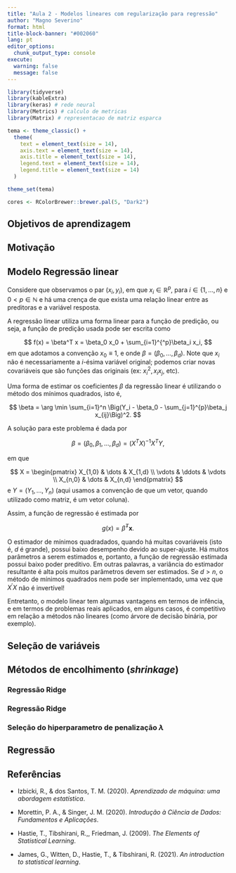 ```yaml
---
title: "Aula 2 - Modelos lineares com regularização para regressão"
author: "Magno Severino"
format: html
title-block-banner: "#002060"
lang: pt
editor_options: 
  chunk_output_type: console
execute:
  warning: false
  message: false
---
```


```r
library(tidyverse)
library(kableExtra)
library(keras) # rede neural
library(Metrics) # calculo de metricas
library(Matrix) # representacao de matriz esparca

tema <- theme_classic() +
  theme(
    text = element_text(size = 14),
    axis.text = element_text(size = 14),
    axis.title = element_text(size = 14),
    legend.text = element_text(size = 14),
    legend.title = element_text(size = 14)
  )

theme_set(tema)

cores <- RColorBrewer::brewer.pal(5, "Dark2")
```

## Objetivos de aprendizagem

## Motivação

## Modelo Regressão linear

Considere que observamos o par $(x_i, y_i),$ em que $x_i \in \mathbb R^p,$ para $i \in \{1, \dots, n\}$ e $0 < p \in \mathbb N$ e há uma crença de que exista uma relação linear entre as preditoras e a variável resposta.

A regressão linear utiliza uma forma linear para a função de predição, ou seja, a função de predição usada pode ser escrita como

$$
f(x) = \beta^T x = \beta_0 x_0 + \sum_{i=1}^{^p}\beta_i x_i,
$$
em que adotamos a convenção $x_0 \equiv 1$, e onde $\beta = (\beta_0, \ldots, \beta_d)$. 
Note que $x_i$ não é necessariamente a $i$-ésima variável original; podemos criar novas covariáveis que são funções das originais (ex: $x_i^2, x_i x_j,$ etc).

Uma forma de estimar os coeficientes $\beta$ da regressão linear é utilizando o método dos mínimos quadrados, isto é,

$$
\beta = \arg \min \sum_{i=1}^n \Big(Y_i - \beta_0 - \sum_{j=1}^{p}\beta_j x_{ij}\Big)^2.
$$

A solução para este problema é dada por

$$
\beta = (\beta_0, \beta_1, \dots, \beta_d) = (X^T X)^{-1} X^T Y,
$$

em que

$$
X = \begin{pmatrix}
X_{1,0} & \dots & X_{1,d} \\
\vdots & \ddots & \vdots \\
X_{n,0} & \dots & X_{n,d}
\end{pmatrix}
$$
e $Y = (Y_1, \dots, Y_n)$ (aqui usamos a convenção de que um vetor, quando utilizado como matriz, é um vetor coluna).

Assim, a função de regressão é estimada por

$$
g(x) = \hat\beta^T \mathbf x.
$$

O estimador de mínimos quadradados, quando há muitas covariáveis (isto é, $d$ é grande), possui baixo desempenho devido ao super-ajuste. 
Há muitos parâmetros a serem estimados e, portanto, a função de regressão estimada possui baixo poder preditivo. 
Em outras palavras, a variância do estimador resultante é alta pois muitos parâmetros devem ser estimados.
Se $d > n$, o método de mínimos quadrados nem pode ser implementado, uma vez que $X^\prime X$ não é invertível!

Entretanto, o modelo linear tem algumas vantagens em termos de infência, e em termos de problemas reais aplicados, em alguns casos, é competitivo em relação a métodos não lineares (como árvore de decisão binária, por exemplo).

## Seleção de variáveis

## Métodos de encolhimento (_shrinkage_)

### Regressão Ridge

### Regressão Ridge

### Seleção do hiperparametro de penalização $\lambda$

## Regressão

## Referências {.unnumbered}

- Izbicki, R., & dos Santos, T. M. (2020). _Aprendizado de máquina: uma abordagem estatística_. 

- Morettin, P. A., & Singer, J. M. (2020). _Introdução à Ciência de Dados: Fundamentos e Aplicações_.

- Hastie, T., Tibshirani, R.,, Friedman, J. (2009). _The Elements of Statistical Learning_.

- James, G., Witten, D., Hastie, T., & Tibshirani, R. (2021). _An introduction to statistical learning_.